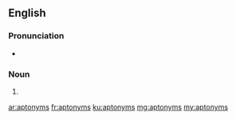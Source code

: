 ==English==
===Pronunciation===
* {{a|GenAm}} {{IPA|/ˈæp.toʊ.nɪmz/|/ˈæp.tə.nɪmz/|lang=en}}

===Noun===
{{head|en|noun plural form}}

# {{plural of|aptonym|lang=en}}

[[ar:aptonyms]]
[[fr:aptonyms]]
[[ku:aptonyms]]
[[mg:aptonyms]]
[[my:aptonyms]]